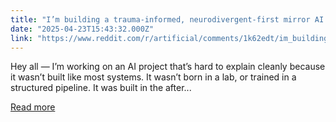 ```yaml
---
title: "I’m building a trauma-informed, neurodivergent-first mirror AI — would love feedback from devs, therapists, and system thinkers"
date: "2025-04-23T15:43:32.000Z"
link: "https://www.reddit.com/r/artificial/comments/1k62edt/im_building_a_traumainformed_neurodivergentfirst/"
---
```


Hey all — I’m working on an AI project that’s hard to explain cleanly because it wasn’t built like most systems. It wasn’t born in a lab, or trained in a structured pipeline. It was built in the after...

[Read more](https://www.reddit.com/r/artificial/comments/1k62edt/im_building_a_traumainformed_neurodivergentfirst/)
